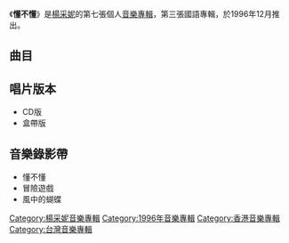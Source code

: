 {{Infobox album <!-- See Wikipedia:WikiProject_Albums -->
| name       = 懂不懂
| type       = [[專輯|專輯]]
| artist     = [[楊采妮|楊采妮]]
| cover      = 楊采妮 懂不懂.jpg
| released   = 1996年12月
| recorded   = 1996年
| genre      = [[國語流行音樂|國語流行音樂]]
| length     = 42分27秒
| label      = [[千禧年代_(唱片公司)|科藝年代]]<br>[[科藝百代|科藝百代]]
| producer   = [[鍾興民|鍾興民]] (1,5,6,7,9的監製)<br>[[王治平|王治平]] (2,3,4,8,10的監製)
<!-- 未知參數 | number     = 10 -->
| prev_title = [[為所欲為|為所欲為]]
| prev_year  = 1996
| next_title = [[采妮|采妮]]
| next_year  = 1997
}}

《'''懂不懂'''》是[[楊采妮|楊采妮]]的第七張個人[[音樂專輯|音樂專輯]]，第三張國語專輯，於1996年12月推出。

==曲目==
{{tracklist
| headline        = CD
| total_length    = 42:27

| title1         = 懂不懂
| music1         = [[Peter_Svensson|Peter Svensson]]<br>[[Magnus_Sveningsson|Magnus Sveningsson]]<br>[[Nina_Persson|Nina Persson]]
| lyrics1        = [[施立|施立]]
| arranger1      = [[鍾興民|鍾興民]]
| longnote1      = '''第一主打'''<br>原曲為[[The_Cardigans|The Cardigans]]的《Carnival》
| length1        = 3:50

| title2         = 冒險遊戲
| music2         = [[李偲菘|李偲菘]]
| lyrics2        = [[陳鎮川|陳鎮川]]
| arranger2      = [[黃銘源|黃銘源]]
| longnote2      = '''第二主打'''<br>《不想傷心多一次》國語版
| length2        = 3:54

| title3         = 我愛你 我恨你
| music3         = [[王治平|王治平]]
| lyrics3        = [[陳玉貞|娃娃]]
| arranger3      = [[李伯傑|李伯傑]]
| longnote3      = 
| length3        = 4:09

| title4         = 不愛就走開
| music4         = 王治平
| lyrics4        = [[丁曉雯|丁曉雯]]
| arranger4      = 李伯傑
| longnote4      = 
| length4        = 4:20

| title5         = 躲
| music5         = N. Boisen
| lyrics5        = [[厲曼婷|厲曼婷]]
| arranger5      = [[涂惠源|-{涂}-惠源]]
| longnote5      = 
| length5        = 5:02

| title6         = Bonjour 台北
| music6         = [[陳冠蒨|陳冠蒨]]
| lyrics6        = 陳冠蒨
| arranger6      = [[鍾興民|鍾興民]]
| longnote6      = 《Bonjor My Love》國語版
| length6        = 4:05

| title7         = 風中的蝴蝶
| music7         = [[戚小戀|戚小戀]]
| lyrics7        = [[黃桂蘭|黃桂蘭]]
| arranger7      = -{涂}-惠源
| longnote7      = '''第三主打'''
| length7        = 3:56

| title8         = 非常想你
| music8         = 王治平
| lyrics8        = 黃桂蘭
| arranger8      = 李伯傑
| longnote8      = 
| length8        = 4:00

| title9         = 只要你多說一點點
| music9         = [[EM_Copacabana|EM Copacabana]]
| lyrics9        = [[黃舒駿|黃舒駿]]
| arranger9      = [[倪方來|倪方來]]
| longnote9      = 
| length9        = 4:52

| title10        = 失蹤
| music10        = 王治平
| lyrics10       = [[許常德|許常德]]
| arranger10     = 李伯傑
| longnote10     = 
| length10       = 4:16
}}

==唱片版本==
*CD版
*盒帶版

==音樂錄影帶==
*懂不懂
*冒險遊戲
*風中的蝴蝶


{{楊采妮}}

[[Category:楊采妮音樂專輯|Category:楊采妮音樂專輯]]
[[Category:1996年音樂專輯|Category:1996年音樂專輯]]
[[Category:香港音樂專輯|Category:香港音樂專輯]]
[[Category:台灣音樂專輯|Category:台灣音樂專輯]]